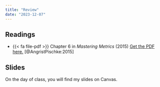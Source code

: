 ```yaml
---
title: "Review"
date: "2023-12-07"
---
```


## Readings

- {{< fa file-pdf >}} Chapter 6 in *Mastering Metrics* (2015) [Get the PDF here.](https://canvas.eee.uci.edu/files/23579377/) [@AngristPischke:2015] 

## Slides

On the day of class, you will find my slides on Canvas. 
